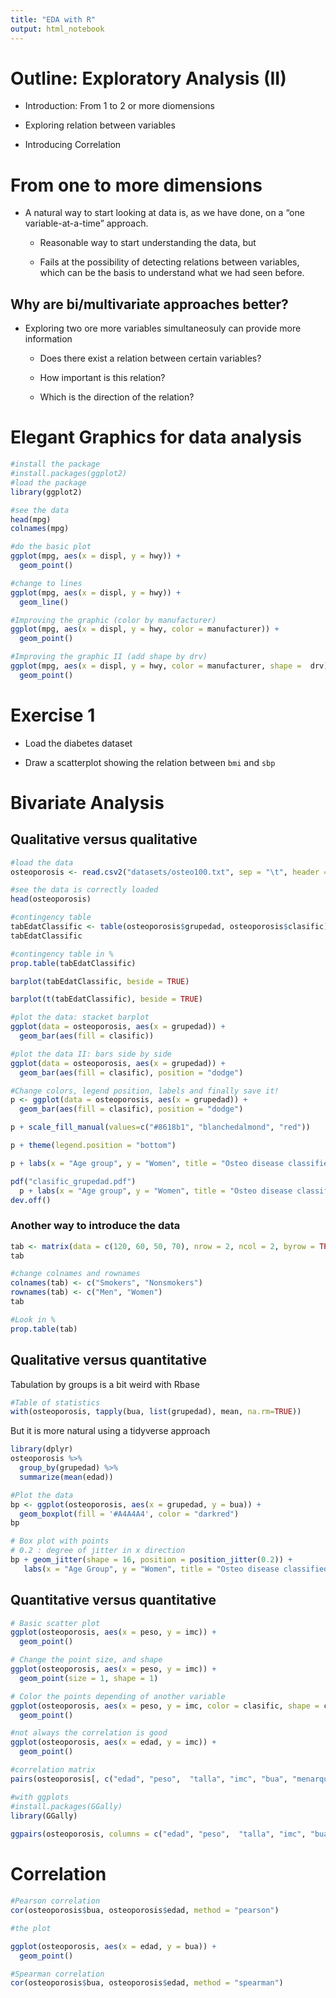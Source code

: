 ```yaml
---
title: "EDA with R"
output: html_notebook
---
```


# Outline: Exploratory Analysis (II)

- Introduction: From 1 to 2 or more diomensions

- Exploring relation between variables

- Introducing Correlation


# From one to more dimensions

- A natural way to start looking at data is, as we have done, on a "one variable-at-a-time" approach.

  - Reasonable way to start understanding the data, but
    
  - Fails at the possibility of detecting relations between variables, which can be the basis to understand what we had seen before.

## Why are bi/multivariate approaches better?

- Exploring two ore more variables simultaneosuly can provide more information

  - Does  there exist a relation between certain variables?
    
  - How important is this relation?
    
  - Which is the direction of the relation?
  

# Elegant Graphics for data analysis

```r
#install the package
#install.packages(ggplot2)
#load the package
library(ggplot2)
```


```r
#see the data
head(mpg)
colnames(mpg)
```


```r
#do the basic plot
ggplot(mpg, aes(x = displ, y = hwy)) + 
  geom_point()
```


```r
#change to lines
ggplot(mpg, aes(x = displ, y = hwy)) + 
  geom_line()
```


```r
#Improving the graphic (color by manufacturer)
ggplot(mpg, aes(x = displ, y = hwy, color = manufacturer)) + 
  geom_point()
```


```r
#Improving the graphic II (add shape by drv)
ggplot(mpg, aes(x = displ, y = hwy, color = manufacturer, shape =  drv)) + 
  geom_point()
```

# Exercise 1

- Load the diabetes dataset

- Draw a scatterplot showing the relation between `bmi` and `sbp`

# Bivariate Analysis

## Qualitative versus qualitative

```r
#load the data 
osteoporosis <- read.csv2("datasets/osteo100.txt", sep = "\t", header = TRUE, dec = ".", stringsAsFactors = TRUE)

#see the data is correctly loaded
head(osteoporosis)
```


```r
#contingency table
tabEdatClassific <- table(osteoporosis$grupedad, osteoporosis$clasific)
tabEdatClassific
```


```r
#contingency table in %
prop.table(tabEdatClassific)
```

```r
barplot(tabEdatClassific, beside = TRUE)
```
```r
barplot(t(tabEdatClassific), beside = TRUE)
```



```r
#plot the data: stacket barplot
ggplot(data = osteoporosis, aes(x = grupedad)) +
  geom_bar(aes(fill = clasific))
```


```r
#plot the data II: bars side by side
ggplot(data = osteoporosis, aes(x = grupedad)) +
  geom_bar(aes(fill = clasific), position = "dodge")
```


```r
#Change colors, legend position, labels and finally save it!
p <- ggplot(data = osteoporosis, aes(x = grupedad)) +
  geom_bar(aes(fill = clasific), position = "dodge")

p + scale_fill_manual(values=c("#8618b1", "blanchedalmond", "red"))

p + theme(legend.position = "bottom")

p + labs(x = "Age group", y = "Women", title = "Osteo disease classified by age group")

pdf("clasific_grupedad.pdf")
  p + labs(x = "Age group", y = "Women", title = "Osteo disease classified by age group")
dev.off()
```

### Another way to introduce the data

```r
tab <- matrix(data = c(120, 60, 50, 70), nrow = 2, ncol = 2, byrow = TRUE)
tab
```


```r
#change colnames and rownames
colnames(tab) <- c("Smokers", "Nonsmokers")
rownames(tab) <- c("Men", "Women")
tab
```


```r
#Look in %
prop.table(tab)
```

## Qualitative versus quantitative

Tabulation by groups is a bit weird with Rbase

```r
#Table of statistics
with(osteoporosis, tapply(bua, list(grupedad), mean, na.rm=TRUE))
```

But it is more natural using a tidyverse approach

```r
library(dplyr)
osteoporosis %>% 
  group_by(grupedad) %>%
  summarize(mean(edad))
```


```r
#Plot the data
bp <- ggplot(osteoporosis, aes(x = grupedad, y = bua)) + 
  geom_boxplot(fill = '#A4A4A4', color = "darkred")
bp

# Box plot with points
# 0.2 : degree of jitter in x direction
bp + geom_jitter(shape = 16, position = position_jitter(0.2)) +
   labs(x = "Age Group", y = "Women", title = "Osteo disease classified by age group")
```

## Quantitative versus quantitative

```r
# Basic scatter plot
ggplot(osteoporosis, aes(x = peso, y = imc)) + 
  geom_point()

# Change the point size, and shape
ggplot(osteoporosis, aes(x = peso, y = imc)) +
  geom_point(size = 1, shape = 1)

# Color the points depending of another variable
ggplot(osteoporosis, aes(x = peso, y = imc, color = clasific, shape = clasific)) +
  geom_point()

#not always the correlation is good
ggplot(osteoporosis, aes(x = edad, y = imc)) + 
  geom_point()
```


```r
#correlation matrix
pairs(osteoporosis[, c("edad", "peso",  "talla", "imc", "bua", "menarqui")])
```


```r
#with ggplots
#install.packages(GGally)
library(GGally)
                 
ggpairs(osteoporosis, columns = c("edad", "peso",  "talla", "imc", "bua", "menarqui"), ggplot2::aes(colour = clasific))

```

# Correlation

```r
#Pearson correlation
cor(osteoporosis$bua, osteoporosis$edad, method = "pearson")
```


```r
#the plot

ggplot(osteoporosis, aes(x = edad, y = bua)) + 
  geom_point()

#Spearman correlation
cor(osteoporosis$bua, osteoporosis$edad, method = "spearman")
```


  
